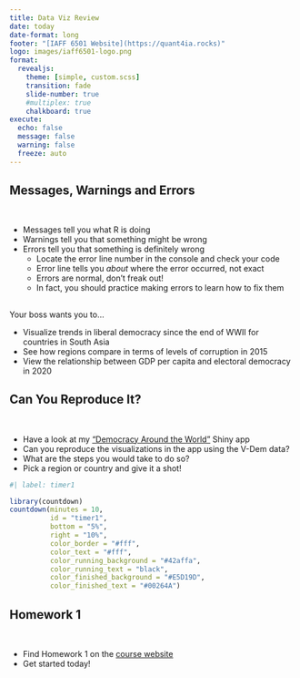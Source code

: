 ```yaml
---
title: Data Viz Review
date: today
date-format: long
footer: "[IAFF 6501 Website](https://quant4ia.rocks)"
logo: images/iaff6501-logo.png
format:
  revealjs:
    theme: [simple, custom.scss]
    transition: fade
    slide-number: true
    #multiplex: true
    chalkboard: true
execute:
  echo: false
  message: false
  warning: false
  freeze: auto
---
```


## Messages, Warnings and Errors {.smaller}

<br>

- Messages tell you what R is doing
- Warnings tell you that something might be wrong
- Errors tell you that something is definitely wrong
  - Locate the error line number in the console and check your code
  - Error line tells you *about* where the error occurred, not exact
  - Errors are normal, don't freak out! 
  - In fact, you should practice making errors to learn how to fix them

## 

Your boss wants you to...

::: {.incremental}
- Visualize trends in liberal democracy since the end of WWII for countries in South Asia
- See how regions compare in terms of levels of corruption in 2015
- View the relationship between GDP per capita and electoral democracy in 2020
:::

## Can You Reproduce It? 

<br>

- Have a look at my ["Democracy Around the World"](https://emmanuelteitelbaum.shinyapps.io/vdem-dashboard/) Shiny app
- Can you reproduce the visualizations in the app using the V-Dem data?
- What are the steps you would take to do so? 
- Pick a region or country and give it a shot! 

```r
#| label: timer1

library(countdown)
countdown(minutes = 10, 
          id = "timer1", 
          bottom = "5%", 
          right = "10%",
          color_border = "#fff",
          color_text = "#fff",
          color_running_background = "#42affa",
          color_running_text = "black",
          color_finished_background = "#E5D19D",
          color_finished_text = "#00264A")
```

## Homework 1

<br>

- Find Homework 1 on the [course website](https://quant4ia.rocks/assignments/homework-1)
- Get started today! 
